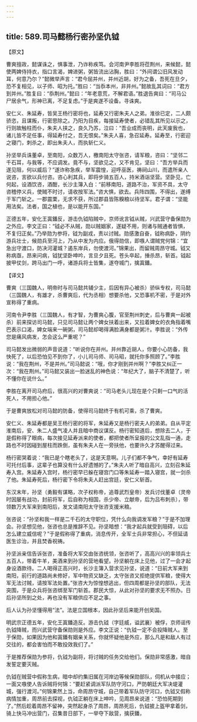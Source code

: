 ```yaml
---
---
---
```

title: 589.司马懿杨行密孙坚仇钺
---



【原文】

曹爽擅政，懿谋诛之，惧事泄，乃诈称疾笃。会河南尹李胜将莅荆州，来候懿，懿使两婢侍持衣，指口言渴，婢进粥，粥皆流出沾胸，胜曰：“外间谓公旧风发动耳，何意乃尔？”懿微举声言：“君今屈并州，并州近胡，好为之备，吾死在旦夕，恐不复相见，以子师、昭为托。”胜曰：“当忝本州，非并州。”懿故乱其词曰：“君方到并州。”胜复曰：“忝荆州。”懿曰：“年老意荒，不解君语。”胜退告爽曰：“司马公尸居余气，形神已离，不足复虑。”于是爽遂不设备。寻诛爽。

安仁义、朱延寿，皆吴王杨行密将也，延寿又行密朱夫人之弟。淮徐已定，二人颇骄恣，且谋叛，行密思除之。乃阳为目疾，每接延寿使者，必错乱其所见以示之，行则故触柱而仆，朱夫人挟之，良久乃苏，泣曰：“吾业成而丧明，此天废我也，诸儿皆不足任事，得延寿付之，吾无恨矣。”朱夫人喜，急召延寿。延寿至，行密迎之寝门，刺杀之，即出朱夫人，而执斩仁义。

孙坚举兵诛董卓，至南阳，众数万人，檄南阳太守张咨，请军粮，咨曰：“坚邻二千石耳，与我等，不应调发。竟不与，坚欲见之，又不肯见，坚曰：“吾方举兵而遂见阻，何以威后？”遂诈称急疾，举军震惶，迎呼巫医，祷祠山川，而遣所亲人说咨，言欲以兵付咨。咨心利其兵，即将步骑五百人，持米酒诣坚营。坚卧见，亡何起，设酒饮咨，酒酣，长沙主簿入白：“前移南阳，道路不治，军资不具，太守咨稽停义兵，使贼不时讨，请收按军法。”咨大惧，欲去。兵阵四围，不得出，遂缚于军门斩之。一郡震栗，无求不获，所过郡县皆陈糗粮以待坚军。君子谓：“坚能用法矣。法者，国之植也，是以能开东国。”

正德五年，安化王寘鐇反，游击仇钺陷贼中，京师讹言钺从贼，兴武营守备保勋为之外应。李文正曰：“钺必不从贼，勋以贼姻家，遂疑不用，则诸与贼通者皆惧，不复归正矣。”乃举勋为参将，钺为副戎，责以讨贼。勋感激自奋，钺称病卧，阴约游兵壮士，候勋兵至河上，乃从中发为内应。俄得勋信，即嗾人谓贼党何锦：“宜急出守渡口，防决河灌城？遏东岸兵，勿使渡河。”锦果出，而留贼周昂守城。钺又称病亟，昂来问病，钺犹坚卧呻吟，言旦夕且死。苍头卒起，捶杀昂，斩首。钺起披甲仗剑，跨马出门一呼，诸游兵将士皆集，遂夺城门，擒寘鐇。

【译文】

曹爽（三国魏人，明帝时与司马懿共辅少主，后因有异心被杀）骄纵专权，司马懿（三国魏人，有雄才，杀曹爽后，代为丞相）想要杀他，又恐事机不密，于是对外宣称得了重病。

河南令尹李胜（三国魏人，有才智，为曹爽心腹，官至荆州刺史，后与曹爽一起被杀）前来探访司马懿，只见司马懿让两个婢女扶着出来，又拉着婢女的衣角指着嘴巴表示口渴，婢女端来一碗粥，司马懿却喝得满脸满身都是粥汁。李胜说：“外传您是痛风病发，怎会这么严重呢？”

司马懿发出微弱的声音说道：“听说你在并州。并州靠近胡人，你要小心防备，我快死了，以后恐怕见不到你了，小儿司马师、司马昭，就托你多照顾了。”李胜说：“我在荆州，不是并州。”司马懿说：“哦，你才刚到并州啊？”李胜又纠正一次：“我在荆州。”司马懿又装出一脸迷乱的神色说：“年纪大了，脑子不清楚了，听不懂你在说什么。”

李胜在离开司马府后，很高兴的对曹爽说：“司马老头儿现在是个只剩一口气的活死人，不用担心他。”

于是曹爽放松对司马懿的防备，使得司马懿终于有机可乘，杀了曹爽。

安仁义、朱延寿都是吴王杨行密的将军，朱延寿又是杨行密夫人的弟弟。自从平定淮南后，安、朱二人盛气凌人并且暗中商议谋反。杨行密知道后，想除去二人，于是假称得了眼病，每次接见延寿派来的使者，都把使者所呈报的公文乱指一通，走路也不时因碰到屋柱而跌倒，虽有朱夫人在一旁扶他，也要许久才苏醒得过来。

杨行密哭着说：“我已是个瞎老头了，这是天意啊。儿子们都不争气，幸好有延寿可托付后事，这辈子也算没有什么好遗憾的了。”朱夫人听了暗自高兴，立刻召朱延寿入宫。朱延寿入宫时，杨行密早已躲在寝宫门口等朱延寿一踏入寝宫，就一剑杀了他。朱延寿死后，杨行密下令将朱夫人赶出宫廷，安仁义斩首。

东汉末年，孙坚（勇毅有谋略，次子权称帝，追尊武烈皇帝）发兵讨伐董卓（灵帝时因屡有战功，封前将军，后自称为相国，杀少帝、立献帝，后为吕布刺杀），带领数万大军来到南阳后，发文请南阳太守张咨支援米粮。

张咨说：“孙坚和我一样是二千石的太守职位，凭什么向我调发军粮？”于是不加理会。孙坚想见他，张咨也总是推辞不见。孙坚暗想：“我才起兵就受到阻碍，以后怎么建立威信呢？”于是假称得了重病，消息传开，全军士兵非常担心，不但延请医生诊治，并且焚香祝祷。

孙坚派亲信告诉张咨，准备将大军交由张咨统领，张咨听了，高高兴兴的率领兵士五百人，带着牛羊，美酒来到孙坚的营地看望。孙坚躺在床上见他，过了一会才起身设酒款待。二人喝得正高兴时，长沙主簿入营求见孙坚，说道：“日前大军来到南阳，前行的道路尚未修好，军中物资又缺乏，太守张咨又拒绝提供军粮，使得大军无法讨贼，请按军法处置。”张咨大为惊惶想逃出，但四周都是孙坚的部队，无法突围，于是众兵将张咨绑至军门斩首。郡民大惊，从此对孙坚的要求无不照办。日后孙坚所到之处，再也没有军粮供应不足之事。

后人认为孙坚懂得用“法”。法是立国根本，因此孙坚后来能开创吴国。

明武宗正德五年，安化王寘鐇造反。游击仇钺（字廷威，谥武襄）被俘，京师谣传仇钺降贼，而兴武营守备保勋则是外应。李文正说：“仇钺一定不会投降贼人。至于保勋，如果因为他和寘鐇有姻亲关系，你就怀疑他是外应，那么凡是和敌人有过交往的，都会害怕而不敢投效我们了。”

于是推荐保勋为参将，仇钺为副将，将讨贼的任务交给他们。保勋非常感激，暗自发誓定要灭贼。

仇钺在贼营中假称生病，暗中却约集旧属在河岸边等候保勋部队，伺机从中接应；一面又嗾使人告诉贼将何锦：“要赶紧调派军队防守河口，严防朝廷大军决堤灌城，强行渡河。”何锦果然上当，命周昂守城，自己带着军队防守河口，仇钺又假称病情加重，周昂前去探视，仇钺正躺在床上呻吟，见周昂来说道：“恐怕死期到了。”然后趁着周昂不留神，突然起身杀了周昂，周昂死后，仇钺披上盔甲拿着剑，骑上快马冲出营门，召集昔日部下，一举夺下敌营，擒获鐇，